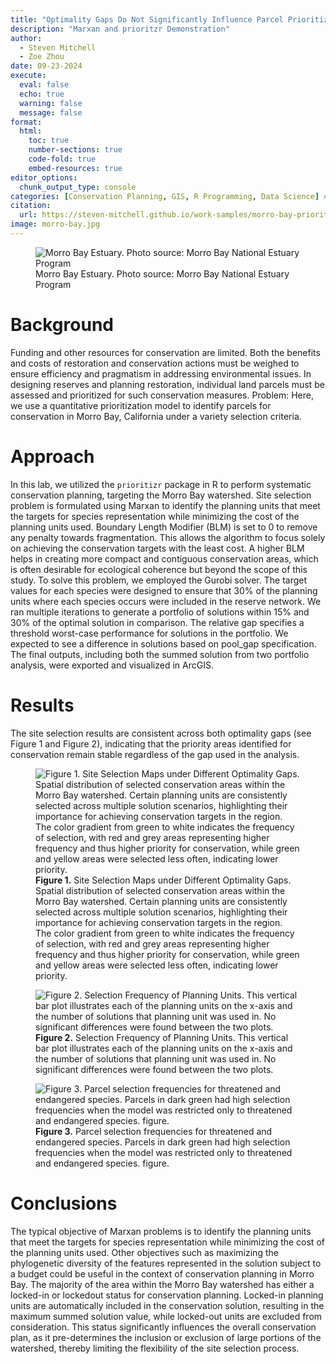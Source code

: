 ```yaml
---
title: "Optimality Gaps Do Not Significantly Influence Parcel Prioritization"
description: "Marxan and prioritzr Demonstration"
author: 
  - Steven Mitchell
  - Zoe Zhou
date: 09-23-2024
execute: 
  eval: false
  echo: true
  warning: false
  message: false
format:
  html:
    toc: true
    number-sections: true
    code-fold: true
    embed-resources: true
editor_options: 
  chunk_output_type: console
categories: [Conservation Planning, GIS, R Programming, Data Science] # self-defined categories
citation: 
  url: https://steven-mitchell.github.io/work-samples/morro-bay-prioritizr/ 
image: morro-bay.jpg
---
```


![Morro Bay Estuary. Photo source: Morro Bay National Estuary Program](morro-bay.jpg)

# Background

Funding and other resources for conservation are limited. Both the benefits and costs of restoration and conservation actions must be weighed to ensure efficiency and pragmatism in addressing environmental issues. In designing reserves and planning restoration, individual land parcels must be assessed and prioritized for such conservation measures. Problem: Here, we use a quantitative prioritization model to identify parcels for conservation in Morro Bay, California under a variety selection criteria.

# Approach

In this lab, we utilized the `prioritizr` package in R to perform systematic conservation planning, targeting the Morro Bay watershed. Site selection problem is formulated using Marxan to identify the planning units that meet the targets for species representation while minimizing the cost of the planning units used. Boundary Length Modifier (BLM) is set to 0 to remove any penalty towards fragmentation. This allows the algorithm to focus solely on achieving the conservation targets with the least cost. A higher BLM helps in creating more compact and contiguous conservation areas, which is often desirable for ecological coherence but beyond the scope of this study. To solve this problem, we employed the Gurobi solver. The target values for each species were designed to ensure that 30% of the planning units where each species occurs were included in the reserve network. We ran multiple iterations to generate a portfolio of solutions within 15% and 30% of the optimal solution in comparison. The relative gap specifies a threshold worst-case performance for solutions in the portfolio. We expected to see a difference in solutions based on pool_gap specification. The final outputs, including both the summed solution from two portfolio analysis, were exported and visualized in ArcGIS.

# Results

The site selection results are consistent across both optimality gaps (see Figure 1 and Figure 2), indicating that the priority areas identified for conservation remain stable regardless of the gap used in the analysis.

![**Figure 1.** Site Selection Maps under Different Optimality Gaps. Spatial distribution of selected conservation areas within the Morro Bay watershed. Certain planning units are consistently selected across multiple solution scenarios, highlighting their importance for achieving conservation targets in the region. The color gradient from green to white indicates the frequency of selection, with red and grey areas representing higher frequency and thus higher priority for conservation, while green and yellow areas were selected less often, indicating lower priority.](fig1.png)

![**Figure 2.** Selection Frequency of Planning Units. This vertical bar plot illustrates each of the planning units on the x-axis and the number of solutions that planning unit was used in. No significant differences were found between the two plots.](fig2.png)

![**Figure 3.** Parcel selection frequencies for threatened and endangered species. Parcels in dark green had high selection frequencies when the model was restricted only to threatened and endangered species. figure.](fig3.png)

# Conclusions

The typical objective of Marxan problems is to identify the planning units that meet the targets for species representation while minimizing the cost of the planning units used. Other objectives such as maximizing the phylogenetic diversity of the features represented in the solution subject to a budget could be useful in the context of conservation planning in Morro Bay. The majority of the area within the Morro Bay watershed has either a locked-in or lockedout status for conservation planning. Locked-in planning units are automatically included in the conservation solution, resulting in the maximum summed solution value, while locked-out units are excluded from consideration. This status significantly influences the overall conservation plan, as it pre-determines the inclusion or exclusion of large portions of the watershed, thereby limiting the flexibility of the site selection process.
